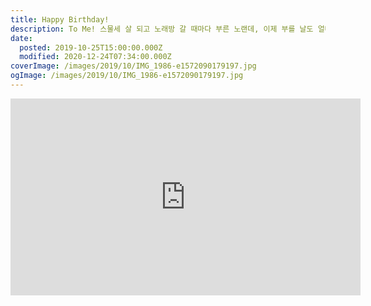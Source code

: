 ```yaml
---
title: Happy Birthday!
description: To Me! 스물세 살 되고 노래방 갈 때마다 부른 노랜데, 이제 부를 날도 얼마 안 남았습니다. 😂 나름 자축하는 의미로 포스팅은 시작했는데, 딱히 쓸 말은 없네요. ㅋㅋㅋㅋ 다음 생일엔 쓸 말이라도 좀 생각해두고 포스팅 시작해야겠습니다. 코딩 더 잘하게 해주세요
date:
  posted: 2019-10-25T15:00:00.000Z
  modified: 2020-12-24T07:34:00.000Z
coverImage: /images/2019/10/IMG_1986-e1572090179197.jpg
ogImage: /images/2019/10/IMG_1986-e1572090179197.jpg
---
```


<iframe width="560" height="315" src="https://www.youtube.com/embed/42Gtm4-Ax2U?autoplay=1" frameBorder="0" allow="accelerometer; autoplay; encrypted-media; gyroscope; picture-in-picture" allowFullScreen />

**To Me!**

스물세 살 되고 노래방 갈 때마다 부른 노랜데, 이제 부를 날도 얼마 안 남았습니다. 😂

나름 자축하는 의미로 포스팅은 시작했는데, 딱히 쓸 말은 없네요. ㅋㅋㅋㅋ

다음 생일엔 쓸 말이라도 좀 생각해두고 포스팅 시작해야겠습니다.

![](/images/2019/10/IMG_1986-e1572090179197.jpg)

코딩 더 잘하게 해주세요...
